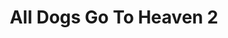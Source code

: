 ---
title: "All Dogs Go To Heaven 2"
subtitle: ""
creator: ""
categories: ["cds"]
featuredImage: "../src/assets/images/item/cds/DSC02995-3.png"
views: ["../src/assets/images/item/cds/DSC02995-3.png"]
nextItem: []
---